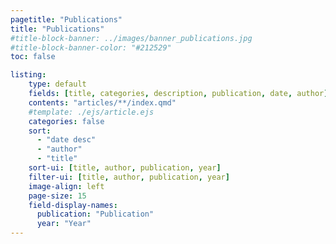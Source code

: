```yaml
---
pagetitle: "Publications"
title: "Publications"
#title-block-banner: ../images/banner_publications.jpg
#title-block-banner-color: "#212529"
toc: false

listing:
    type: default
    fields: [title, categories, description, publication, date, author]
    contents: "articles/**/index.qmd"
    #template: ./ejs/article.ejs
    categories: false
    sort:
      - "date desc"
      - "author"
      - "title"
    sort-ui: [title, author, publication, year]
    filter-ui: [title, author, publication, year]
    image-align: left
    page-size: 15
    field-display-names:
      publication: "Publication"
      year: "Year"
---
```


::: {#articles}
:::
